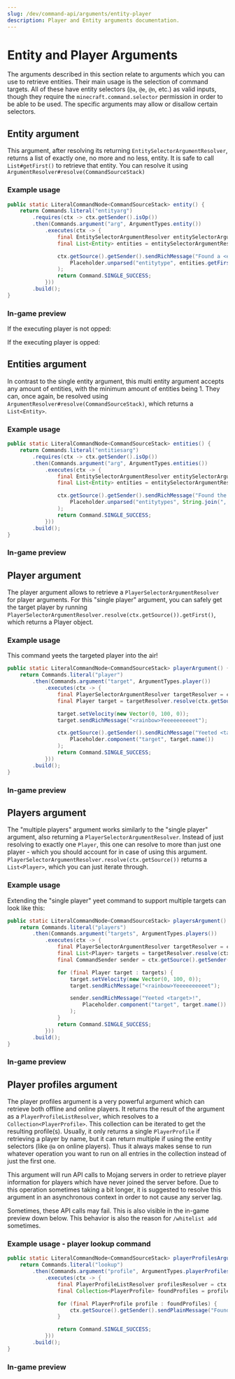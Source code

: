 ```yaml
---
slug: /dev/command-api/arguments/entity-player
description: Player and Entity arguments documentation.
---
```



# Entity and Player Arguments
The arguments described in this section relate to arguments which you can use to retrieve entities. Their main usage is the selection of command targets.
All of these have entity selectors (`@a`, `@e`, `@n`, etc.) as valid inputs, though they require the `minecraft.command.selector` permission in order to 
be able to be used. The specific arguments may allow or disallow certain selectors.

## Entity argument
This argument, after resolving its returning `EntitySelectorArgumentResolver`, returns a list of exactly one, no more and no less, entity. It is safe
to call `List#getFirst()` to retrieve that entity. You can resolve it using <Javadoc name="io.papermc.paper.command.brigadier.argument.resolvers.ArgumentResolver#resolve(io.papermc.paper.command.brigadier.CommandSourceStack)">`ArgumentResolver#resolve(CommandSourceStack)`</Javadoc>

### Example usage
```java
public static LiteralCommandNode<CommandSourceStack> entity() {
    return Commands.literal("entityarg")
        .requires(ctx -> ctx.getSender().isOp())
        .then(Commands.argument("arg", ArgumentTypes.entity())
            .executes(ctx -> {
                final EntitySelectorArgumentResolver entitySelectorArgumentResolver = ctx.getArgument("arg", EntitySelectorArgumentResolver.class);
                final List<Entity> entities = entitySelectorArgumentResolver.resolve(ctx.getSource());

                ctx.getSource().getSender().sendRichMessage("Found a <entitytype>",
                    Placeholder.unparsed("entitytype", entities.getFirst().getType().name())
                );
                return Command.SINGLE_SUCCESS;
            }))
        .build();
}
```

### In-game preview
If the executing player is not opped:
<FullWidthVideo src={EntityUnoppedMp4}/>

If the executing player is opped:
<FullWidthVideo src={EntityOppedMp4}/>


## Entities argument
In contrast to the single entity argument, this multi entity argument accepts any amount of entities, with the minimum amount of entities being 1. They can, once again, be resolved using
<Javadoc name="io.papermc.paper.command.brigadier.argument.resolvers.ArgumentResolver#resolve(io.papermc.paper.command.brigadier.CommandSourceStack)">`ArgumentResolver#resolve(CommandSourceStack)`</Javadoc>,
which returns a `List<Entity>`.

### Example usage
```java
public static LiteralCommandNode<CommandSourceStack> entities() {
    return Commands.literal("entitiesarg")
        .requires(ctx -> ctx.getSender().isOp())
        .then(Commands.argument("arg", ArgumentTypes.entities())
            .executes(ctx -> {
                final EntitySelectorArgumentResolver entitySelectorArgumentResolver = ctx.getArgument("arg", EntitySelectorArgumentResolver.class);
                final List<Entity> entities = entitySelectorArgumentResolver.resolve(ctx.getSource());

                ctx.getSource().getSender().sendRichMessage("Found the following entities: <entitytypes>",
                    Placeholder.unparsed("entitytypes", String.join(", ", entities.stream().map(Entity::getType).map(EntityType::name).toList()))
                );
                return Command.SINGLE_SUCCESS;
            }))
        .build();
}
```

### In-game preview
<FullWidthVideo src={EntitiesMp4}/>


## Player argument
The player argument allows to retrieve a `PlayerSelectorArgumentResolver` for player arguments.
For this "single player" argument, you can safely get the target player by running `PlayerSelectorArgumentResolver.resolve(ctx.getSource()).getFirst()`,
which returns a <Javadoc name='org.bukkit.entity.Player'>Player</Javadoc> object.

### Example usage
This command yeets the targeted player into the air!

```java
public static LiteralCommandNode<CommandSourceStack> playerArgument() {
    return Commands.literal("player")
        .then(Commands.argument("target", ArgumentTypes.player())
            .executes(ctx -> {
                final PlayerSelectorArgumentResolver targetResolver = ctx.getArgument("target", PlayerSelectorArgumentResolver.class);
                final Player target = targetResolver.resolve(ctx.getSource()).getFirst();

                target.setVelocity(new Vector(0, 100, 0));
                target.sendRichMessage("<rainbow>Yeeeeeeeeeet");

                ctx.getSource().getSender().sendRichMessage("Yeeted <target>!",
                    Placeholder.component("target", target.name())
                );
                return Command.SINGLE_SUCCESS;
            }))
        .build();
}
```

### In-game preview
<FullWidthVideo src={PlayerMp4}/>


## Players argument
The "multiple players" argument works similarly to the "single player" argument, also returning a `PlayerSelectorArgumentResolver`. Instead of just resolving to exactly one `Player`, this
one can resolve to more than just one player - which you should account for in case of using this argument. `PlayerSelectorArgumentResolver.resolve(ctx.getSource())` returns a
`List<Player>`, which you can just iterate through.

### Example usage
Extending the "single player" yeet command to support multiple targets can look like this:

```java
public static LiteralCommandNode<CommandSourceStack> playersArgument() {
    return Commands.literal("players")
        .then(Commands.argument("targets", ArgumentTypes.players())
            .executes(ctx -> {
                final PlayerSelectorArgumentResolver targetResolver = ctx.getArgument("targets", PlayerSelectorArgumentResolver.class);
                final List<Player> targets = targetResolver.resolve(ctx.getSource());
                final CommandSender sender = ctx.getSource().getSender();

                for (final Player target : targets) {
                    target.setVelocity(new Vector(0, 100, 0));
                    target.sendRichMessage("<rainbow>Yeeeeeeeeeet");

                    sender.sendRichMessage("Yeeted <target>!",
                        Placeholder.component("target", target.name())
                    );
                }
                return Command.SINGLE_SUCCESS;
            }))
        .build();
}
```

### In-game preview
<FullWidthVideo src={PlayersMp4}/>


## Player profiles argument
The player profiles argument is a very powerful argument which can retrieve both offline and online players. It returns the result of the argument as a `PlayerProfileListResolver`,
which resolves to a `Collection<PlayerProfile>`. This collection can be iterated to get the resulting profile(s). Usually, it only returns a single `PlayerProfile` if retrieving
a player by name, but it can return multiple if using the entity selectors (like `@a` on online players). Thus it always makes sense to run whatever operation you want to run on
all entries in the collection instead of just the first one.

This argument will run API calls to Mojang servers in order to retrieve player information for players which have never joined the server before. Due to this operation sometimes
taking a bit longer, it is suggested to resolve this argument in an asynchronous context in order to not cause any server lag.

Sometimes, these API calls may fail. This is also visible in the in-game preview down below. This behavior is also the reason for `/whitelist add` sometimes.

### Example usage - player lookup command
```java
public static LiteralCommandNode<CommandSourceStack> playerProfilesArgument() {
    return Commands.literal("lookup")
        .then(Commands.argument("profile", ArgumentTypes.playerProfiles())
            .executes(ctx -> {
                final PlayerProfileListResolver profilesResolver = ctx.getArgument("profile", PlayerProfileListResolver.class);
                final Collection<PlayerProfile> foundProfiles = profilesResolver.resolve(ctx.getSource());

                for (final PlayerProfile profile : foundProfiles) {
                    ctx.getSource().getSender().sendPlainMessage("Found " + profile.getName());
                }

                return Command.SINGLE_SUCCESS;
            }))
        .build();
}
```

### In-game preview
<FullWidthVideo src={PlayerProfilesMp4}/>